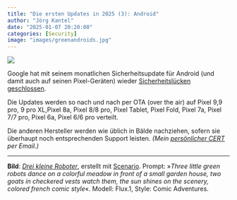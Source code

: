 ```yaml
---
title: "Die ersten Updates in 2025 (3): Android"
author: "Jörg Kantel"
date: "2025-01-07 20:20:00"
categories: [Security]
image: "images/greenandroids.jpg"
---
```


[![](images/greenandroids-b.jpg)](https://www.flickr.com/photos/schockwellenreiter/54068395902/)

Google hat mit seinem monatlichen Sicherheitsupdate für Android (und damit auch auf seinen Pixel-Geräten) wieder [Sicherheitslücken geschlossen](https://source.android.com/docs/security/bulletin/2025-01-01?hl=de).

Die Updates werden so nach und nach per OTA (over the air) auf Pixel 9,9 pro, 9 pro XL,Pixel 8a, Pixel 8/8 pro, Pixel Tablet, Pixel Fold, Pixel 7a, Pixel 7/7 pro, Pixel 6a, Pixel 6/6 pro verteilt. 

Die anderen Hersteller werden wie üblich in Bälde nachziehen, sofern sie überhaupt noch entsprechenden Support leisten. *(Mein [persönlicher CERT](https://wwwuser.gwdguser.de/~mreiman1/) per Email.)*

---

**Bild**: *[Drei kleine Roboter](https://www.flickr.com/photos/schockwellenreiter/54068395902/)*, erstellt mit [Scenario](http://cognitiones.kantel-chaos-team.de/technikgeschichte/rechnerundnetze/scenario.html). Prompt: »*Three little green robots dance on a colorful meadow in front of a small garden house, two goats in checkered vests watch them, the sun shines on the scenery, colored french comic style*«. Modell: Flux.1, Style: Comic Adventures.